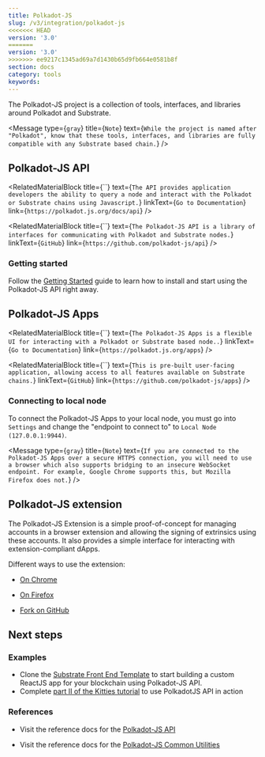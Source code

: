 ```yaml
---
title: Polkadot-JS
slug: /v3/integration/polkadot-js
<<<<<<< HEAD
version: '3.0' 
=======
version: '3.0'
>>>>>>> ee9217c1345ad69a7d1430b65d9fb664e0581b8f
section: docs
category: tools
keywords:
---
```


The Polkadot-JS project is a collection of tools, interfaces, and libraries around Polkadot and
Substrate.

<Message
  type={`gray`}
  title={`Note`}
  text={`While the project is named after "Polkadot", know that these tools, interfaces, and
  libraries are fully compatible with any Substrate based chain.`}
/>

## Polkadot-JS API

<RelatedMaterialBlock
  title={``}
  text={`The API provides application developers the ability to query a node and interact with the Polkadot
  or Substrate chains using Javascript.`}
  linkText={`Go to Documentation`}
  link={`https://polkadot.js.org/docs/api`}
/>

<RelatedMaterialBlock
  title={``}
  text={`The Polkadot-JS API is a library of interfaces for communicating with Polkadot and Substrate nodes.`}
  linkText={`GitHub`}
  link={`https://github.com/polkadot-js/api`}
/>

### Getting started

Follow the
[Getting Started](https://polkadot.js.org/docs/api/) guide to learn how to install and start using
the Polkadot-JS API right away.

## Polkadot-JS Apps

<RelatedMaterialBlock
  title={``}
  text={`The Polkadot-JS Apps is a flexible UI for interacting with a Polkadot or Substrate based node..`}
  linkText={`Go to Documentation`}
  link={`https://polkadot.js.org/apps`}
/>

<RelatedMaterialBlock
  title={``}
  text={`This is pre-built user-facing application, allowing access to all features available on Substrate
  chains.`}
  linkText={`GitHub`}
  link={`https://github.com/polkadot-js/apps`}
/>

### Connecting to local node

To connect the Polkadot-JS Apps to your local node, you must go into `Settings` and change the
"endpoint to connect to" to `Local Node (127.0.0.1:9944)`.

<Message
  type={`gray`}
  title={`Note`}
  text={`If you are connected to the Polkadot-JS Apps over a secure HTTPS connection, you will
  need to use a browser which also supports bridging to an insecure WebSocket endpoint. For example,
  Google Chrome supports this, but Mozilla Firefox does not.`}
/>

## Polkadot-JS extension

The Polkadot-JS Extension is a simple proof-of-concept for managing accounts in a browser extension
and allowing the signing of extrinsics using these accounts. It also provides a simple interface for
interacting with extension-compliant dApps.

Different ways to use the extension:

- [On Chrome](https://chrome.google.com/webstore/detail/polkadot%7Bjs%7D-extension/mopnmbcafieddcagagdcbnhejhlodfdd)

- [On Firefox](https://addons.mozilla.org/en-US/firefox/addon/polkadot-js-extension)

- [Fork on GitHub](https://github.com/polkadot-js/extension)

## Next steps

### Examples

- Clone the
  [Substrate Front End Template](https://github.com/substrate-developer-hub/substrate-front-end-template)
  to start building a custom ReactJS app for your blockchain using Polkadot-JS API.
- Complete [part II of the Kitties tutorial](/tutorials/v3/kitties/pt2/) to use PolkadotJS API in action

### References

- Visit the reference docs for the [Polkadot-JS API](https://polkadot.js.org/api/)

- Visit the reference docs for the [Polkadot-JS Common Utilities](https://polkadot.js.org/common/)
